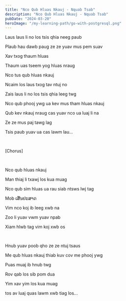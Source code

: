 ```yaml
---
title: "Nco Qub Hluas Nkauj - Nquab Tsab"
description: "Nco Qub Hluas Nkauj - Nquab Tsab"
pubDate: "2024-03-20"
heroImage: "/my-learning-path/go-with-postgresql.png"
---
```


Laus laus li no los tsis qhia neeg paub

Plaub hau dawb paug ze ze yuav mus pem suav

Xav txog thaum hluas

Thaum uas tseem yog hluas nraug

Nco tus qub hluas nkauj

Ncaim los laus txog tav ntuj no

Zais laus li no los tsis qhia leeg twg

Nco qub phooj ywg ua kev mus tham hluas nkauj

Qub kev nkauj nraug cas yuav nco ua luaj li na

Ze ze mus paj tawg lag

Tsis paub yuav ua cas lawm lau...

<br />

[Chorus]

<br />

Nco qub hluas nkauj

Man thiaj li txawj los kua muag

Nco qub sim hluas ua rau siab ntsws lwj tag

Mob ເສັ້ນປະສາດ

Vim nco koj ib leeg xwb na

Zoo li yuav vwm yuav npab

Xiam hlwb tag vim koj xwb os

<br />

Hnub yuav poob qho ze ze ntuj tsaus

Me qub hluas nkauj thiab kuv cov me phooj ywg

Puas muaj ib hnub twg

Rov qab los sib pom dua

Yim xav yim los kua muag

tos av luaj quas lawm xwb tiag los...
